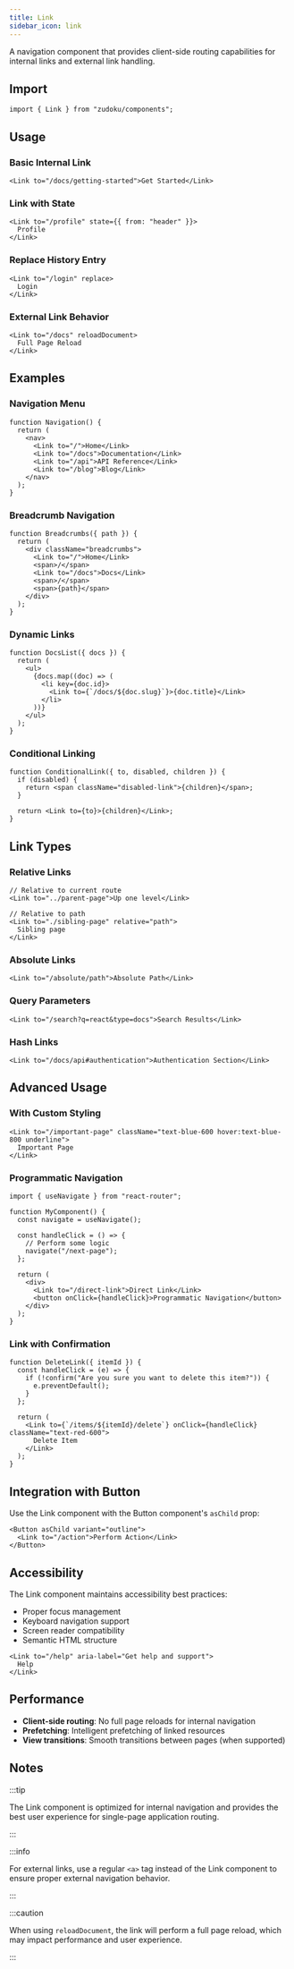 ```yaml
---
title: Link
sidebar_icon: link
---
```


A navigation component that provides client-side routing capabilities for internal links and
external link handling.

## Import

```tsx
import { Link } from "zudoku/components";
```

## Usage

### Basic Internal Link

```tsx
<Link to="/docs/getting-started">Get Started</Link>
```

### Link with State

```tsx
<Link to="/profile" state={{ from: "header" }}>
  Profile
</Link>
```

### Replace History Entry

```tsx
<Link to="/login" replace>
  Login
</Link>
```

### External Link Behavior

```tsx
<Link to="/docs" reloadDocument>
  Full Page Reload
</Link>
```

## Examples

### Navigation Menu

```tsx
function Navigation() {
  return (
    <nav>
      <Link to="/">Home</Link>
      <Link to="/docs">Documentation</Link>
      <Link to="/api">API Reference</Link>
      <Link to="/blog">Blog</Link>
    </nav>
  );
}
```

### Breadcrumb Navigation

```tsx
function Breadcrumbs({ path }) {
  return (
    <div className="breadcrumbs">
      <Link to="/">Home</Link>
      <span>/</span>
      <Link to="/docs">Docs</Link>
      <span>/</span>
      <span>{path}</span>
    </div>
  );
}
```

### Dynamic Links

```tsx
function DocsList({ docs }) {
  return (
    <ul>
      {docs.map((doc) => (
        <li key={doc.id}>
          <Link to={`/docs/${doc.slug}`}>{doc.title}</Link>
        </li>
      ))}
    </ul>
  );
}
```

### Conditional Linking

```tsx
function ConditionalLink({ to, disabled, children }) {
  if (disabled) {
    return <span className="disabled-link">{children}</span>;
  }

  return <Link to={to}>{children}</Link>;
}
```

## Link Types

### Relative Links

```tsx
// Relative to current route
<Link to="../parent-page">Up one level</Link>

// Relative to path
<Link to="./sibling-page" relative="path">
  Sibling page
</Link>
```

### Absolute Links

```tsx
<Link to="/absolute/path">Absolute Path</Link>
```

### Query Parameters

```tsx
<Link to="/search?q=react&type=docs">Search Results</Link>
```

### Hash Links

```tsx
<Link to="/docs/api#authentication">Authentication Section</Link>
```

## Advanced Usage

### With Custom Styling

```tsx
<Link to="/important-page" className="text-blue-600 hover:text-blue-800 underline">
  Important Page
</Link>
```

### Programmatic Navigation

```tsx
import { useNavigate } from "react-router";

function MyComponent() {
  const navigate = useNavigate();

  const handleClick = () => {
    // Perform some logic
    navigate("/next-page");
  };

  return (
    <div>
      <Link to="/direct-link">Direct Link</Link>
      <button onClick={handleClick}>Programmatic Navigation</button>
    </div>
  );
}
```

### Link with Confirmation

```tsx
function DeleteLink({ itemId }) {
  const handleClick = (e) => {
    if (!confirm("Are you sure you want to delete this item?")) {
      e.preventDefault();
    }
  };

  return (
    <Link to={`/items/${itemId}/delete`} onClick={handleClick} className="text-red-600">
      Delete Item
    </Link>
  );
}
```

## Integration with Button

Use the Link component with the Button component's `asChild` prop:

```tsx
<Button asChild variant="outline">
  <Link to="/action">Perform Action</Link>
</Button>
```

## Accessibility

The Link component maintains accessibility best practices:

- Proper focus management
- Keyboard navigation support
- Screen reader compatibility
- Semantic HTML structure

```tsx
<Link to="/help" aria-label="Get help and support">
  Help
</Link>
```

## Performance

- **Client-side routing**: No full page reloads for internal navigation
- **Prefetching**: Intelligent prefetching of linked resources
- **View transitions**: Smooth transitions between pages (when supported)

## Notes

:::tip

The Link component is optimized for internal navigation and provides the best user experience
for single-page application routing.

:::

:::info

For external links, use a regular `<a>` tag instead of the Link component to ensure proper
external navigation behavior.

:::

:::caution

When using `reloadDocument`, the link will perform a full page reload, which may impact
performance and user experience.

:::
